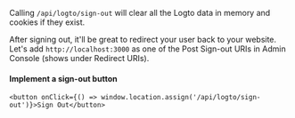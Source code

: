 Calling `/api/logto/sign-out` will clear all the Logto data in memory and cookies if they exist.

After signing out, it'll be great to redirect your user back to your website. Let's add `http://localhost:3000` as one of the Post Sign-out URIs in Admin Console (shows under Redirect URIs).

#### Implement a sign-out button

```tsx
<button onClick={() => window.location.assign('/api/logto/sign-out')}>Sign Out</button>
```
